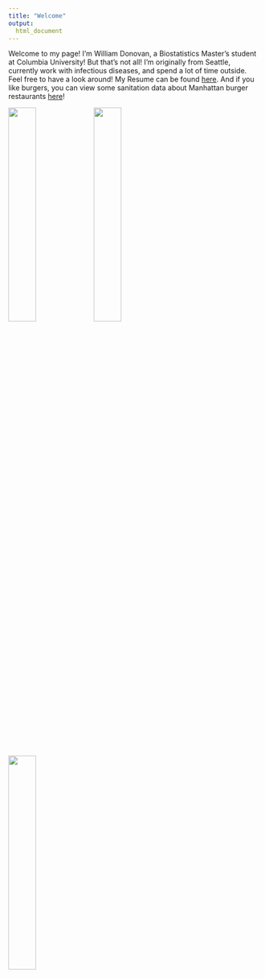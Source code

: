 ```yaml
---
title: "Welcome"
output: 
  html_document
---
```


Welcome to my page! I'm William Donovan, a Biostatistics Master's student at Columbia University! But that's not all! I'm originally from Seattle, currently work with infectious diseases, and spend a lot of time outside. Feel free to have a look around! My Resume can be found [here](resume.html). And if you like burgers, you can view some sanitation data about Manhattan burger restaurants [here](problem2.html)!

<img src="images/mt-rainier.jpg" style="width:33%">
<img src="images/oscar.jpg" style="width:33%">
<img src="images/lab-work.jpg" style="width:33%">